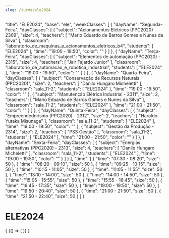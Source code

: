 ```yaml
---
slug: /turma/ele2024
---
```


  "title": "ELE2024",
  "base": "ele",
  "weekClasses": [
    {
      "dayName": "Segunda-Feira",
      "dayClasses": [
        {
          "subject": "Acionamentos Elétricos (PPC2020) - 2309",
          "size": 4,
          "teachers": [
            "Mario Eduardo de Barros Gomes e Nunes da Silva"
          ],
          "classroom": "laboratorio_de_maquinas_e_acionamentos_eletricos_b4",
          "students": [
            "ELE2024"
          ],
          "time": "19:00 - 19:50",
          "color": ""
        }
      ]
    },
    {
      "dayName": "Terça-Feira",
      "dayClasses": [
        {
          "subject": "Elementos de automação (PPC2020) - 2315",
          "size": 4,
          "teachers": [
            "Jair Fajardo Junior"
          ],
          "classroom": "laboratorio_de_automacao_e_robotica_industrial",
          "students": [
            "ELE2024"
          ],
          "time": "19:00 - 19:50",
          "color": ""
        }
      ]
    },
    {
      "dayName": "Quarta-Feira",
      "dayClasses": [
        {
          "subject": "Conservação de Recursos Naturais (PPC2020)",
          "size": 2,
          "teachers": [
            "Danilo Hungaro Micheletti"
          ],
          "classroom": "sala_11-2",
          "students": [
            "ELE2024"
          ],
          "time": "19:00 - 19:50",
          "color": ""
        },
        {
          "subject": "Manutenção Elétrica Industrial - 2311",
          "size": 2,
          "teachers": [
            "Mario Eduardo de Barros Gomes e Nunes da Silva"
          ],
          "classroom": "sala_11-2",
          "students": [
            "ELE2024"
          ],
          "time": "21:00 - 21:50",
          "color": ""
        }
      ]
    },
    {
      "dayName": "Quinta-Feira",
      "dayClasses": [
        {
          "subject": "Empreendedorismo (PPC2020) - 2312",
          "size": 2,
          "teachers": [
            "Haroldo Yutaka Misunaga"
          ],
          "classroom": "sala_11-2",
          "students": [
            "ELE2024"
          ],
          "time": "19:00 - 19:50",
          "color": ""
        },
        {
          "subject": "Gestão da Produção - 2314",
          "size": 2,
          "teachers": [
            "PSS Gestão"
          ],
          "classroom": "sala_11-2",
          "students": [
            "ELE2024"
          ],
          "time": "21:00 - 21:50",
          "color": ""
        }
      ]
    },
    {
      "dayName": "Sexta-Feira",
      "dayClasses": [
        {
          "subject": "Energias alternativas (PPC2020) - 2313",
          "size": 4,
          "teachers": [
            "Danilo Hungaro Micheletti"
          ],
          "classroom": "sala_11-2",
          "students": [
            "ELE2024"
          ],
          "time": "19:00 - 19:50",
          "color": ""
        }
      ]
    }
  ],
  "time": [
    {
      "time": "07:30 - 08:20",
      "size": 50
    },
    {
      "time": "08:20 - 09:10",
      "size": 50
    },
    {
      "time": "09:25 - 10:15",
      "size": 50
    },
    {
      "time": "10:15 - 11:05",
      "size": 50
    },
    {
      "time": "11:05 - 11:55",
      "size": 50
    },
    {
      "time": "13:10 - 14:00",
      "size": 50
    },
    {
      "time": "14:00 - 14:50",
      "size": 50
    },
    {
      "time": "15:05 - 15:55",
      "size": 50
    },
    {
      "time": "15:55 - 16:45",
      "size": 50
    },
    {
      "time": "16:45 - 17:35",
      "size": 50
    },
    {
      "time": "19:00 - 19:50",
      "size": 50
    },
    {
      "time": "19:50 - 20:40",
      "size": 50
    },
    {
      "time": "21:00 - 21:50",
      "size": 50
    },
    {
      "time": "21:50 - 22:40",
      "size": 50
    }
  ]
}

# ELE2024

<div>
  {
    <BrowserOnly>
      {() => (
        <Grid
          title={data.title}
          weekClasses={data.weekClasses}
          time={data.time}
        />
      )}
    </BrowserOnly>
  }
</div>
